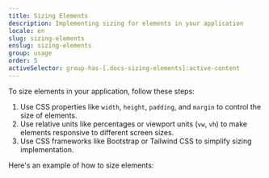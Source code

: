 ```yaml
---
title: Sizing Elements
description: Implementing sizing for elements in your application
locale: en
slug: sizing-elements
enslug: sizing-elements
group: usage
order: 5
activeSelector: group-has-[.docs-sizing-elements]:active-content
---
```



<Title>How to Size Elements</Title>

<Highlight>To size elements in your application, follow these steps:</Highlight>

1. Use CSS properties like `width`, `height`, `padding`, and `margin` to control the size of elements.
2. Use relative units like percentages or viewport units (`vw`, `vh`) to make elements responsive to different screen sizes.
3. Use CSS frameworks like Bootstrap or Tailwind CSS to simplify sizing implementation.

Here's an example of how to size elements:

